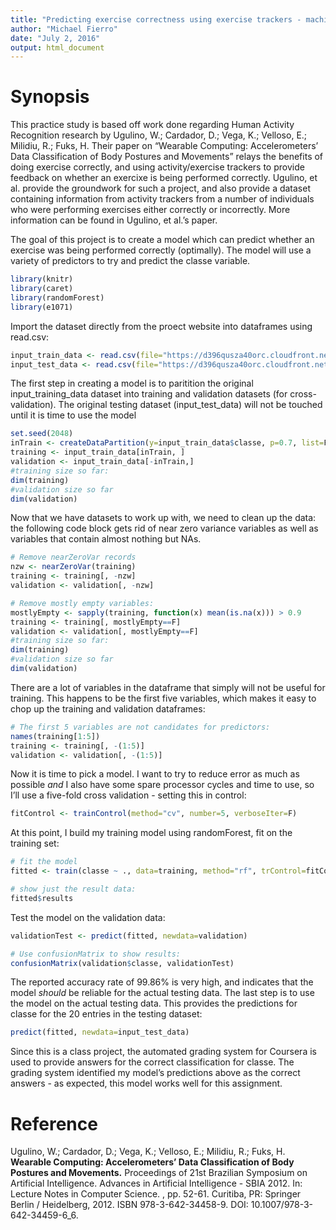 ```yaml
---
title: "Predicting exercise correctness using exercise trackers - machine learning course project"
author: "Michael Fierro"
date: "July 2, 2016"
output: html_document
---
```

# Synopsis
This practice study is based off work done regarding Human Activity Recognition research by Ugulino, W.; Cardador, D.; Vega, K.; Velloso, E.; Milidiu, R.; Fuks, H. Their paper on "Wearable Computing: Accelerometers’ Data
Classification of Body Postures and Movements" relays the benefits of doing exercise correctly, and using activity/exercise trackers to provide feedback on whether an exercixe is being performed correctly. Ugulino, et al. provide the groundwork for such a project, and also provide a dataset containing information from activity trackers from a number of individuals who were performing exercises either correctly or incorrectly. More information can be found in Ugulino, et al.'s paper.

The goal of this project is to create a model which can predict whether an exercise was being performed correctly (optimally). The model will use a variety of predictors to try and predict the classe variable.

```r
library(knitr)
library(caret)
library(randomForest)
library(e1071)
```

Import the dataset directly from the proect website into dataframes using read.csv:
```r
input_train_data <- read.csv(file="https://d396qusza40orc.cloudfront.net/predmachlearn/pml-training.csv", na.strings = "NA", stringsAsFactors = FALSE)
input_test_data <- read.csv(file="https://d396qusza40orc.cloudfront.net/predmachlearn/pml-testing.csv", na.strings = "NA", stringsAsFactors = FALSE)
```

The first step in creating a model is to paritition the original input_training_data dataset into training and validation datasets (for cross-validation). The original testing dataset (input_test_data) will not be touched until it is time to use the model

```r
set.seed(2048)
inTrain <- createDataPartition(y=input_train_data$classe, p=0.7, list=F)
training <- input_train_data[inTrain, ]
validation <- input_train_data[-inTrain,]
#training size so far:
dim(training)
#validation size so far
dim(validation)
```

Now that we have datasets to work up with, we need to clean up the data: the following code block gets rid of near zero variance variables as well as variables that contain almost nothing but NAs.

```r
# Remove nearZeroVar records
nzw <- nearZeroVar(training)
training <- training[, -nzw]
validation <- validation[, -nzw]

# Remove mostly empty variables:
mostlyEmpty <- sapply(training, function(x) mean(is.na(x))) > 0.9
training <- training[, mostlyEmpty==F]
validation <- validation[, mostlyEmpty==F]
#training size so far:
dim(training)
#validation size so far
dim(validation)
```

There are a lot of variables in the dataframe that simply will not be useful for training. This happens to be the first five variables, which makes it easy to chop up the training and validation dataframes:

```r
# The first 5 variables are not candidates for predictors:
names(training[1:5])
training <- training[, -(1:5)]
validation <- validation[, -(1:5)]
```

Now it is time to pick a model. I want to try to reduce error as much as possible *and* I also have some spare processor cycles and time to use, so I'll use a five-fold cross validation - setting this in control:

```r
fitControl <- trainControl(method="cv", number=5, verboseIter=F)
```

At this point, I build my training model using randomForest, fit on the training set:

```r
# fit the model
fitted <- train(classe ~ ., data=training, method="rf", trControl=fitControl)

# show just the result data:
fitted$results
```

Test the model on the validation data:

```r
validationTest <- predict(fitted, newdata=validation)

# Use confusionMatrix to show results:
confusionMatrix(validation$classe, validationTest)

```

The reported accuracy rate of 99.86% is very high, and indicates that the model *should* be reliable for the actual testing data. The last step is to use the model on the actual testing data. This provides the predictions for classe for the 20 entries in the testing dataset:

```r
predict(fitted, newdata=input_test_data)
```

Since this is a class project, the automated grading system for Coursera is used to provide answers for the correct classification for classe. The grading system identified my model's predictions above as the correct answers - as expected, this model works well for this assignment.

# Reference
Ugulino, W.; Cardador, D.; Vega, K.; Velloso, E.; Milidiu, R.; Fuks, H. **Wearable Computing: Accelerometers' Data Classification of Body Postures and Movements.** Proceedings of 21st Brazilian Symposium on Artificial Intelligence. Advances in Artificial Intelligence - SBIA 2012. In: Lecture Notes in Computer Science. , pp. 52-61. Curitiba, PR: Springer Berlin / Heidelberg, 2012. ISBN 978-3-642-34458-9. DOI: 10.1007/978-3-642-34459-6_6. 
